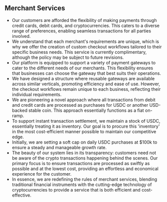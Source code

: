## Merchant Services
- Our customers are afforded the flexibility of making payments through credit cards, debit cards, and cryptocurrencies. This caters to a diverse range of preferences, enabling seamless transactions for all parties involved.
- We understand that each merchant's requirements are unique, which is why we offer the creation of custom checkout workflows tailored to their specific business needs. This service is currently complimentary, although the policy may be subject to future revisions.
- Our platform is equipped to support a variety of payment gateways to cater to the different needs of our merchants. This flexibility ensures that businesses can choose the gateway that best suits their operations.
- We have designed a structure where reusable gateways are available across similar verticals, promoting efficiency and ease of use. However, the checkout workflows remain unique to each business, reflecting their individual requirements.
- We are pioneering a novel approach where all transactions from debit and credit cards are processed as purchases for USDC or another USD-backed stable coin. This approach essentially functions as a fiat on-ramp.
- To support instant transaction settlement, we maintain a stock of USDC, essentially treating it as inventory. Our goal is to procure this 'inventory' in the most cost-efficient manner possible to maintain our competitive edge.
- Initially, we are setting a soft cap on daily USDC purchases at $100k to ensure a steady and manageable growth rate.
- The beauty of our system lies in its transparency: customers need not be aware of the crypto transactions happening behind the scenes. Our primary focus is to ensure transactions are processed as swiftly as possible and at the lowest cost, providing an effortless and economical experience for the customer.
- In essence, we are redefining the rules of merchant services, blending traditional financial instruments with the cutting-edge technology of cryptocurrencies to provide a service that is both efficient and cost-effective.